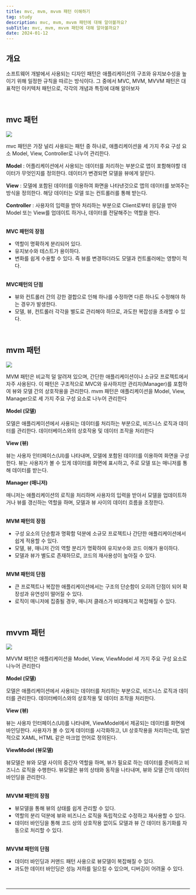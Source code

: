 ```yaml
---
title: mvc, mvm, mvvm 패턴 이해하기
tag: study
description: mvc, mvm, mvvm 패턴에 대해 알아볼까요?
subTitle: mvc, mvm, mvvm 패턴에 대해 알아볼까요?
date: 2024-01-12
---
```


## 개요

소프트웨어 개발에서 사용되는 디자인 패턴은 애플리케이션의 구조와 유지보수성을 높이기 위해 일정한 규칙을 따르는 방식이다. 그 중에서 MVC, MVM, MVVM 패턴은 대표적인 아키텍처 패턴으로, 각각의 개념과 특징에 대해 알아보자

<br />

## mvc 패턴

![](/images/study/design-pattern/1.png)

mvc 패턴은 가장 널리 사용되는 패턴 중 하나로, 애플리케이션을 세 가지 주요 구성 요소 Model, View, Controller로 나누어 관리한다.

**Model** : 어플리케이션에서 사용되는 데이터를 처리하는 부분으로 앱이 포함해야할 데이터가 무엇인지를 정의한다. 데이터가 변경되면 모델을 뷰에게 알린다.

**View** : 모델에 포함된 데이터를 이용하여 화면을 나타낸것으로 앱의 데이터를 보여주는 방식을 정의한다. 해당 데이터는 모델 또는 컨트롤러를 통해 받는다.

**Controller** : 사용자의 입력을 받아 처리하는 부분으로 Client로부터 응답을 받아 Model 또는 View를 업데이트 하거나, 데이터를 전달해주는 역할을 한다.<br/><br/>

**MVC 패턴의 장점**

- 역할이 명확하게 분리되어 있다.
- 유지보수와 테스트가 용이하다.
- 변화를 쉽게 수용할 수 있다. 즉 뷰를 변경하더라도 모델과 컨트롤러에는 영향이 적다.<br/><br/>

**MVC패턴의 단점**

- 뷰와 컨트롤러 간의 강한 결합으로 인해 하나를 수정하면 다른 하나도 수정해야 하는 경우가 발생한다.
- 모델, 뷰, 컨트롤러 각각을 별도로 관리해야 하므로, 과도한 복잡성을 초래할 수 있다.

<br />

## mvm 패턴

![](/images/study/design-pattern/2.png)

MVM 패턴은 비교적 덜 알려져 있으며, 간단한 애플리케이션이나 소규모 프로젝트에서 자주 사용된다. 이 패턴은 구조적으로 MVC와 유사하지만 관리자(Manager)를 포함하여 뷰와 모델 간의 상호작용을 관리한다. mvm 패턴은 애플리케이션을 Model, View, Manager으로 세 가지 주요 구성 요소로 나누어 관리한다

**Model (모델)**

모델은 애플리케이션에서 사용되는 데이터를 처리하는 부분으로, 비즈니스 로직과 데이터를 관리한다. 데이터베이스와의 상호작용 및 데이터 조작을 처리한다

**View (뷰)**

뷰는 사용자 인터페이스(UI)를 나타내며, 모델에 포함된 데이터를 이용하여 화면을 구성한다. 뷰는 사용자가 볼 수 있게 데이터를 화면에 표시하고, 주로 모델 또는 매니저를 통해 데이터를 받는다.

**Manager (매니저)**

매니저는 애플리케이션의 로직을 처리하며 사용자의 입력을 받아서 모델을 업데이트하거나 뷰를 갱신하는 역할을 하며, 모델과 뷰 사이의 데이터 흐름을 조정한다.<br/><br/>

**MVM 패턴의 장점**

- 구성 요소의 단순함과 명확함 덕분에 소규모 프로젝트나 간단한 애플리케이션에서 쉽게 적용할 수 있다.
- 모델, 뷰, 매니저 간의 역할 분리가 명확하여 유지보수와 코드 이해가 용이하다.
- 모델과 뷰가 별도로 존재하므로, 코드의 재사용성이 높아질 수 있다.<br/><br/>

**MVM 패턴의 단점**

- 큰 프로젝트나 복잡한 애플리케이션에서는 구조의 단순함이 오히려 단점이 되어 확장성과 유연성이 떨어질 수 있다.
- 로직이 매니저에 집중될 경우, 매니저 클래스가 비대해지고 복잡해질 수 있다.

<br />

## mvvm 패턴

![](/images/study/design-pattern/3.png)

MVVM 패턴은 애플리케이션을 Model, View, ViewModel 세 가지 주요 구성 요소로 나누어 관리한다

**Model (모델)**

모델은 애플리케이션에서 사용되는 데이터를 처리하는 부분으로, 비즈니스 로직과 데이터를 관리한다. 데이터베이스와의 상호작용 및 데이터 조작을 처리한다.

**View (뷰)**

뷰는 사용자 인터페이스(UI)를 나타내며, ViewModel에서 제공되는 데이터를 화면에 바인딩한다. 사용자가 볼 수 있게 데이터를 시각화하고, UI 상호작용을 처리하는데, 일반적으로 XAML, HTML 같은 마크업 언어로 정의된다.

**ViewModel (뷰모델)**

뷰모델은 뷰와 모델 사이의 중간자 역할을 하며, 뷰가 필요로 하는 데이터를 준비하고 비즈니스 로직을 수행한다. 뷰모델은 뷰의 상태와 동작을 나타내며, 뷰와 모델 간의 데이터 바인딩을 관리한다.<br/><br/>

**MVVM 패턴의 장점**

- 뷰모델을 통해 뷰의 상태를 쉽게 관리할 수 있다.
- 역할의 분리 덕분에 뷰와 비즈니스 로직을 독립적으로 수정하고 재사용할 수 있다.
- 데이터 바인딩을 통해 코드 상의 상호작용 없이도 모델과 뷰 간 데이터 동기화를 자동으로 처리할 수 있다.<br/><br/>

**MVVM 패턴의 단점**

- 데이터 바인딩과 커맨드 패턴 사용으로 뷰모델이 복잡해질 수 있다.
- 과도한 데이터 바인딩은 성능 저하를 일으킬 수 있으며, 디버깅이 어려울 수 있다.

<br />

---
